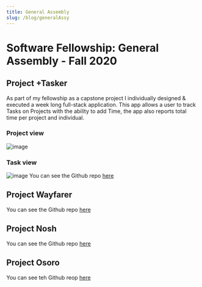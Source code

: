 ```yaml
---
title: General Assembly
slug: /blog/generalAssy
---
```


# Software Fellowship: General Assembly - Fall 2020

## Project +Tasker
As part of my fellowship as a capstone project I individually designed & executed a week long full-stack application. This app allows a user to track Tasks on Projects with the ability to add Time, the app also reports total time per project and individual. 

### Project view
![image](/images/tasker_tiles.png)
### Task view
![image](/images/tasker_task.jpg)
You can see the Github repo [here](https://github.com/jrandersen/tasker)

## Project Wayfarer

You can see the Github repo [here](https://github.com/danlehner/wayfarer)

## Project Nosh

You can see the Github repo [here](https://github.com/lizkane222/nosh)

## Project Osoro

You can see teh Github reop [here](https://github.com/jrandersen/osoro)